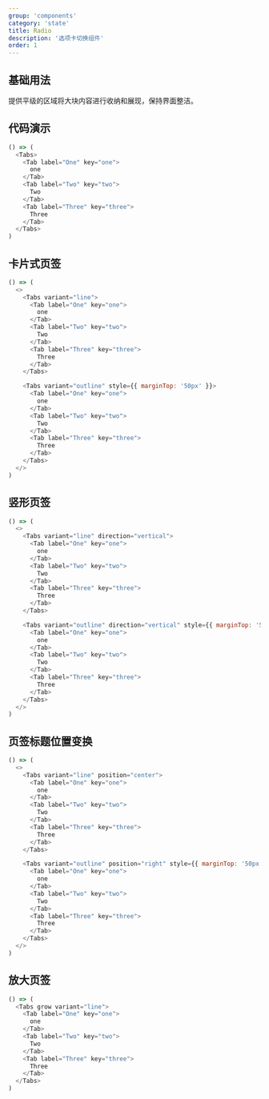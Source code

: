 ```yaml
---
group: 'components'
category: 'state'
title: Radio
description: '选项卡切换组件'
order: 1
---
```


## 基础用法

提供平级的区域将大块内容进行收纳和展现，保持界面整洁。

## 代码演示

```js live=true
() => (
  <Tabs>
    <Tab label="One" key="one">
      one
    </Tab>
    <Tab label="Two" key="two">
      Two
    </Tab>
    <Tab label="Three" key="three">
      Three
    </Tab>
  </Tabs>
)
```

## 卡片式页签

```js live=true
() => (
  <>
    <Tabs variant="line">
      <Tab label="One" key="one">
        one
      </Tab>
      <Tab label="Two" key="two">
        Two
      </Tab>
      <Tab label="Three" key="three">
        Three
      </Tab>
    </Tabs>

    <Tabs variant="outline" style={{ marginTop: '50px' }}>
      <Tab label="One" key="one">
        one
      </Tab>
      <Tab label="Two" key="two">
        Two
      </Tab>
      <Tab label="Three" key="three">
        Three
      </Tab>
    </Tabs>
  </>
)
```

## 竖形页签

```js live=true
() => (
  <>
    <Tabs variant="line" direction="vertical">
      <Tab label="One" key="one">
        one
      </Tab>
      <Tab label="Two" key="two">
        Two
      </Tab>
      <Tab label="Three" key="three">
        Three
      </Tab>
    </Tabs>

    <Tabs variant="outline" direction="vertical" style={{ marginTop: '50px' }}>
      <Tab label="One" key="one">
        one
      </Tab>
      <Tab label="Two" key="two">
        Two
      </Tab>
      <Tab label="Three" key="three">
        Three
      </Tab>
    </Tabs>
  </>
)
```

## 页签标题位置变换

```js live=true
() => (
  <>
    <Tabs variant="line" position="center">
      <Tab label="One" key="one">
        one
      </Tab>
      <Tab label="Two" key="two">
        Two
      </Tab>
      <Tab label="Three" key="three">
        Three
      </Tab>
    </Tabs>

    <Tabs variant="outline" position="right" style={{ marginTop: '50px' }}>
      <Tab label="One" key="one">
        one
      </Tab>
      <Tab label="Two" key="two">
        Two
      </Tab>
      <Tab label="Three" key="three">
        Three
      </Tab>
    </Tabs>
  </>
)
```

## 放大页签

```js live=true
() => (
  <Tabs grow variant="line">
    <Tab label="One" key="one">
      one
    </Tab>
    <Tab label="Two" key="two">
      Two
    </Tab>
    <Tab label="Three" key="three">
      Three
    </Tab>
  </Tabs>
)
```

